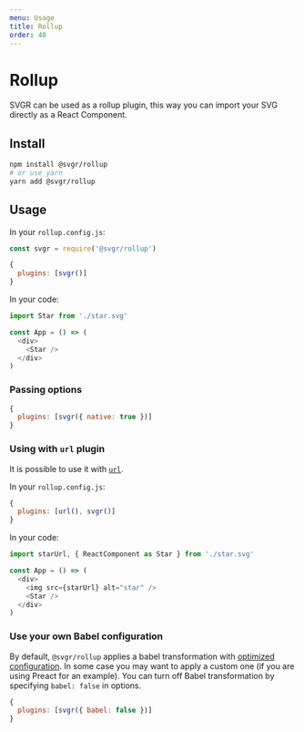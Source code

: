 ```yaml
---
menu: Usage
title: Rollup
order: 40
---
```


# Rollup

SVGR can be used as a rollup plugin, this way you can import your SVG directly as a React Component.

## Install

```bash
npm install @svgr/rollup
# or use yarn
yarn add @svgr/rollup
```

## Usage

In your `rollup.config.js`:

```js
const svgr = require('@svgr/rollup')

{
  plugins: [svgr()]
}
```

In your code:

```js
import Star from './star.svg'

const App = () => (
  <div>
    <Star />
  </div>
)
```

### Passing options

```js
{
  plugins: [svgr({ native: true })]
}
```

### Using with `url` plugin

It is possible to use it with [`url`](https://github.com/rollup/rollup-plugin-url).

In your `rollup.config.js`:

```js
{
  plugins: [url(), svgr()]
}
```

In your code:

```js
import starUrl, { ReactComponent as Star } from './star.svg'

const App = () => (
  <div>
    <img src={starUrl} alt="star" />
    <Star />
  </div>
)
```

### Use your own Babel configuration

By default, `@svgr/rollup` applies a babel transformation with [optimized configuration](https://github.com/smooth-code/svgr/blob/master/packages/rollup/src/index.js). In some case you may want to apply a custom one (if you are using Preact for an example). You can turn off Babel transformation by specifying `babel: false` in options.

```js
{
  plugins: [svgr({ babel: false })]
}
```
